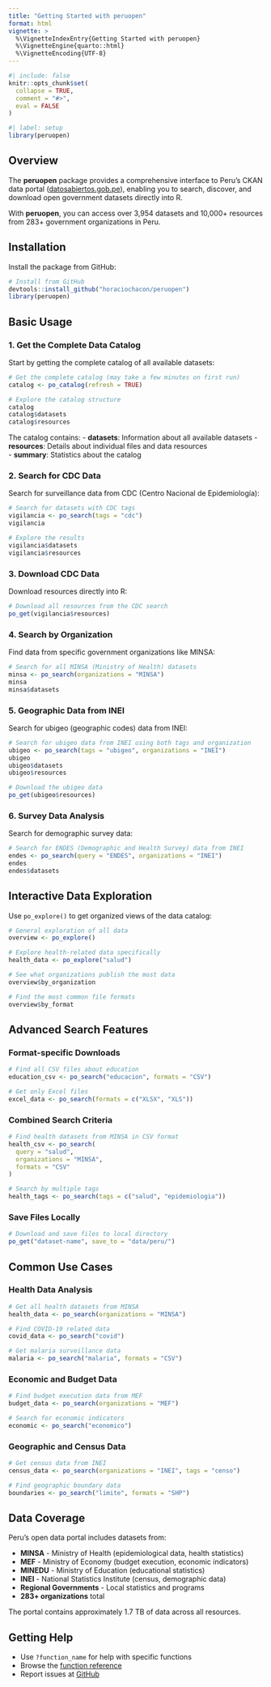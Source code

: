 ```yaml
---
title: "Getting Started with peruopen"
format: html
vignette: >
  %\VignetteIndexEntry{Getting Started with peruopen}
  %\VignetteEngine{quarto::html}
  %\VignetteEncoding{UTF-8}
---
```


```r
#| include: false
knitr::opts_chunk$set(
  collapse = TRUE,
  comment = "#>",
  eval = FALSE
)
```

```r
#| label: setup
library(peruopen)
```

## Overview

The **peruopen** package provides a comprehensive interface to Peru's CKAN data portal ([datosabiertos.gob.pe](https://datosabiertos.gob.pe)), enabling you to search, discover, and download open government datasets directly into R.

With **peruopen**, you can access over 3,954 datasets and 10,000+ resources from 283+ government organizations in Peru.

## Installation

Install the package from GitHub:

```r
# Install from GitHub
devtools::install_github("horaciochacon/peruopen")
library(peruopen)
```

## Basic Usage

### 1. Get the Complete Data Catalog

Start by getting the complete catalog of all available datasets:

```r
# Get the complete catalog (may take a few minutes on first run)
catalog <- po_catalog(refresh = TRUE)

# Explore the catalog structure
catalog
catalog$datasets
catalog$resources
```

The catalog contains:
- **datasets**: Information about all available datasets
- **resources**: Details about individual files and data resources  
- **summary**: Statistics about the catalog

### 2. Search for CDC Data

Search for surveillance data from CDC (Centro Nacional de Epidemiología):

```r
# Search for datasets with CDC tags
vigilancia <- po_search(tags = "cdc")
vigilancia

# Explore the results
vigilancia$datasets
vigilancia$resources
```

### 3. Download CDC Data

Download resources directly into R:

```r
# Download all resources from the CDC search
po_get(vigilancia$resources)
```

### 4. Search by Organization

Find data from specific government organizations like MINSA:

```r
# Search for all MINSA (Ministry of Health) datasets
minsa <- po_search(organizations = "MINSA")
minsa
minsa$datasets
```

### 5. Geographic Data from INEI

Search for ubigeo (geographic codes) data from INEI:

```r
# Search for ubigeo data from INEI using both tags and organization
ubigeo <- po_search(tags = "ubigeo", organizations = "INEI")
ubigeo
ubigeo$datasets
ubigeo$resources

# Download the ubigeo data
po_get(ubigeo$resources)
```

### 6. Survey Data Analysis

Search for demographic survey data:

```r
# Search for ENDES (Demographic and Health Survey) data from INEI
endes <- po_search(query = "ENDES", organizations = "INEI")
endes
endes$datasets
```

## Interactive Data Exploration

Use `po_explore()` to get organized views of the data catalog:

```r
# General exploration of all data
overview <- po_explore()

# Explore health-related data specifically
health_data <- po_explore("salud")

# See what organizations publish the most data
overview$by_organization

# Find the most common file formats
overview$by_format
```

## Advanced Search Features

### Format-specific Downloads

```r
# Find all CSV files about education
education_csv <- po_search("educacion", formats = "CSV")

# Get only Excel files
excel_data <- po_search(formats = c("XLSX", "XLS"))
```

### Combined Search Criteria

```r
# Find health datasets from MINSA in CSV format
health_csv <- po_search(
  query = "salud",
  organizations = "MINSA", 
  formats = "CSV"
)

# Search by multiple tags
health_tags <- po_search(tags = c("salud", "epidemiologia"))
```

### Save Files Locally

```r
# Download and save files to local directory
po_get("dataset-name", save_to = "data/peru/")
```

## Common Use Cases

### Health Data Analysis

```r
# Get all health datasets from MINSA
health_data <- po_search(organizations = "MINSA")

# Find COVID-19 related data
covid_data <- po_search("covid")

# Get malaria surveillance data
malaria <- po_search("malaria", formats = "CSV")
```

### Economic and Budget Data

```r
# Find budget execution data from MEF
budget_data <- po_search(organizations = "MEF")

# Search for economic indicators
economic <- po_search("economico")
```

### Geographic and Census Data

```r
# Get census data from INEI
census_data <- po_search(organizations = "INEI", tags = "censo")

# Find geographic boundary data
boundaries <- po_search("limite", formats = "SHP")
```

## Data Coverage

Peru's open data portal includes datasets from:

- **MINSA** - Ministry of Health (epidemiological data, health statistics)
- **MEF** - Ministry of Economy (budget execution, economic indicators)
- **MINEDU** - Ministry of Education (educational statistics)
- **INEI** - National Statistics Institute (census, demographic data)
- **Regional Governments** - Local statistics and programs
- **283+ organizations** total

The portal contains approximately 1.7 TB of data across all resources.

## Getting Help

- Use `?function_name` for help with specific functions
- Browse the [function reference](https://horaciochacon.github.io/peruopen/reference/)
- Report issues at [GitHub](https://github.com/horaciochacon/peruopen/issues)